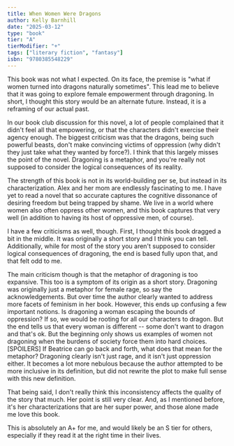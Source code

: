 ```yaml
---
title: When Women Were Dragons
author: Kelly Barnhill
date: "2025-03-12"
type: "book"
tier: "A"
tierModifier: "+"
tags: ["literary fiction", "fantasy"]
isbn: "9780385548229"
---
```


This book was not what I expected. On its face, the premise is "what if women turned into dragons naturally sometimes". This lead me to believe that it was going to explore female empowerment through dragoning. In short, I thought this story would be an alternate future. Instead, it is a reframing of our actual past.

In our book club discussion for this novel, a lot of people complained that it didn't feel all that empowering, or that the characters didn't exercise their agency enough. The biggest criticism was that the dragons, being such powerful beasts, don't make convincing victims of oppression (why didn't they just take what they wanted by force?). I think that this largely misses the point of the novel. Dragoning is a metaphor, and you're really not supposed to consider the logical consequences of its reality.

The strength of this book is not in its world-building per se, but instead in its characterization. Alex and her mom are endlessly fascinating to me. I have yet to read a novel that so accurate captures the cognitive dissonance of desiring freedom but being trapped by shame. We live in a world where women also often oppress other women, and this book captures that very well (in addition to having its host of oppressive men, of course).

I have a few criticisms as well, though. First, I thought this book dragged a bit in the middle. It was originally a short story and I think you can tell. Additionally, while for most of the story you aren't supposed to consider logical consequences of dragoning, the end is based fully upon that, and that felt odd to me.

The main criticism though is that the metaphor of dragoning is too expansive. This too is a symptom of its origin as a short story. Dragoning was originally just a metaphor for female rage, so say the acknowledgements. But over time the author clearly wanted to address more facets of feminism in her book. However, this ends up confusing a few important notions. Is dragoning a woman escaping the bounds of oppression? If so, we would be rooting for all our characters to dragon. But the end tells us that every woman is different -- some don't want to dragon and that's ok. But the beginning only shows us examples of women not dragoning when the burdens of society force them into hard choices. \[SPOILERS\] If Beatrice can go back and forth, what does that mean for the metaphor? Dragoning clearly isn't just rage, and it isn't just oppression either. It becomes a lot more nebulous because the author attempted to be more inclusive in its definition, but did not rewrite the plot to make full sense with this new definition.

That being said, I don't really think this inconsistency affects the quality of the story that much. Her point is still very clear. And, as I mentioned before, it's her characterizations that are her super power, and those alone made me love this book.

This is absolutely an A+ for me, and would likely be an S tier for others, especially if they read it at the right time in their lives.
